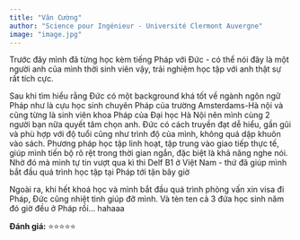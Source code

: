 ```yaml
---
title: "Văn Cường"
author: "Science pour Ingénieur - Université Clermont Auvergne"
image: "image.jpg"
---
```


Trước đây mình đã từng học kèm tiếng Pháp với Đức - có thể nói đây là một người anh của mình thời sinh viên vậy, trải nghiệm học tập với anh thật sự rất tích cực. 

Sau khi tìm hiểu rằng Đức có một background khá tốt về ngành ngôn ngữ Pháp như là cựu học sinh chuyên Pháp của trường Amsterdams-Hà nội và cũng từng là sinh viên khoa Pháp của Đại học Hà Nội nên mình cùng 2 người bạn nữa quyết tâm chọn anh. 
Đức có cách truyền đạt dễ hiểu, gần gũi và phù hợp với độ tuổi cũng như trình độ của mình, không quá dập khuôn vào sách.  Phương pháp học tập linh hoạt, tập trung vào giao tiếp thực tế, giúp mình tiến bộ rõ rệt trong thời gian ngắn, đặc biệt là khả năng nghe nói. Nhờ đó mà mình tự tin vượt qua kì thi Delf B1 ở Việt Nam - thứ đã giúp mình bắt đầu quá trình học tập tại Pháp tới tận bây giờ

Ngoài ra, khi hết khoá học và mình bắt đầu quá trình phỏng vấn xin visa đi Pháp, Đức cũng nhiệt tình giúp đỡ mình. Và tèn ten cả 3 đứa học sinh năm đó giờ đều ở Pháp rồi… hahaaa 

**Đánh giá:** ⭐⭐⭐⭐⭐
